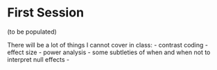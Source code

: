 # First Session

(to be populated)

There will be a lot of things I cannot cover in class:
- contrast coding
- effect size
- power analysis
- some subtleties of when and when not to interpret null effects
- 